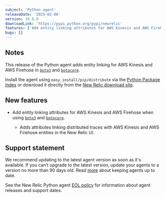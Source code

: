 ```yaml
---
subject: 'Python agent'
releaseDate: '2025-02-06'
version: 10.6.0
downloadLink: 'https://pypi.python.org/pypi/newrelic'
features: ['Add entity linking attributes for AWS Kinesis and AWS Firehose when using boto3 and botocore']
bugs: []
---
```


## Notes
 
This release of the Python agent adds entity linking for AWS Kinesis and AWS Firehose in [`boto3`](https://pypi.org/project/boto3/) and [`botocore`](https://pypi.org/project/botocore/).

Install the agent using `easy_install/pip/distribute` via the [Python Package Index](https://pypi.python.org/pypi/newrelic) or download it directly from the [New Relic download site](https://download.newrelic.com/python_agent/release).

## New features

* Add entity linking attributes for AWS Kinesis and AWS Firehose when using [`boto3`](https://pypi.org/project/boto3/) and [`botocore`](https://pypi.org/project/botocore/).

  * Adds attributes linking distributed traces with AWS Kinesis and AWS Firehose entities in the New Relic UI.

## Support statement

We recommend updating to the latest agent version as soon as it's available. If you can't upgrade to the latest version, update your agents to a version no more than 90 days old. Read [more](/docs/new-relic-solutions/new-relic-one/install-configure/update-new-relic-agent/) about keeping agents up to date.

See the New Relic Python agent [EOL policy](/docs/apm/agents/python-agent/getting-started/python-agent-eol-policy/) for information about agent releases and support dates.
